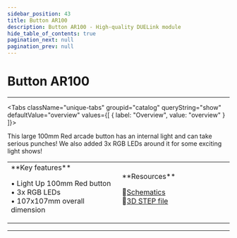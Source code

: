 ```yaml
---
sidebar_position: 43
title: Button AR100
description: Button AR100 - High-quality DUELink module
hide_table_of_contents: true
pagination_next: null
pagination_prev: null
---
```



# Button AR100

<ImageSection 
  product="hibtnar100-b"
  tagline="Extra Large 100mm Backlit Button"
/>

---

<Tabs className="unique-tabs" groupid="catalog" queryString="show" defaultValue="overview"
  values={[
    {
        label: "Overview",
        value: "overview"
    }
]}>

<TabItem value="overview">

This large 100mm Red arcade button has an internal light and can take serious punches! We also added 3x RGB LEDs around it for some exciting light shows!

<table><td width='50%'>
**Key features**

• Light Up 100mm Red button<br/>
• 3x RGB LEDs<br/>
• 107x107mm overall dimension<br/>

</td><td width='50%'>
**Resources**
 
📄<a href="/sch/gdl-hibtnar100-b.pdf" download>Schematics</a><br/>
🔩<a href="/3d/gdl-hibtnar100-b.step" download>3D STEP file</a><br/>
</td></table>

</TabItem>



</Tabs>

---

<OrderSection
    product="DUELink Button AR100"
    partnumber="GDL-HIBTNAR100-B"
    price="$0.00"
/>
